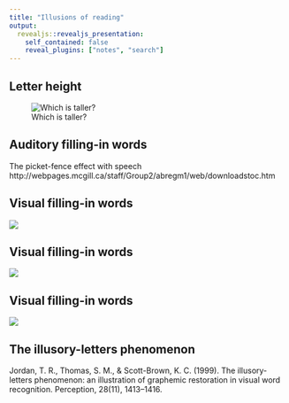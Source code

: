 ```yaml
---
title: "Illusions of reading"
output:
  revealjs::revealjs_presentation:
    self_contained: false
    reveal_plugins: ["notes", "search"]
---
```


## Letter height

![Which is taller?](images_videos/letterHeightIllusion.png)

## Auditory filling-in words 

The picket-fence effect with speech
http://webpages.mcgill.ca/staff/Group2/abregm1/web/downloadstoc.htm

<section data-notes="Something notey"></section>

## Visual filling-in words

![](images_videos/illusoryLettersIllusion-verySmall.png)

## Visual filling-in words

![](images_videos/illusoryLettersIllusion-small.png)

## Visual filling-in words

![](images_videos/illusoryLettersIllusion.png)

## The illusory-letters phenomenon

Jordan, T. R., Thomas, S. M., & Scott-Brown, K. C. (1999). The illusory-letters phenomenon: an illustration of graphemic restoration in visual word recognition. Perception, 28(11), 1413–1416.



